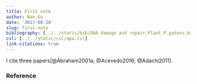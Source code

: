 ```yaml
---
title: First note
author: Nan Gu
date: '2017-08-28'
slug: first-note
bibliography: [../../static/bib/DNA damage and repair-Plant_P.patens.bib, ../../static/bib/DNA damage and repair.bib]
csl: [../../static/csl/apa.csl]
link-citations: true
---
```

I cite three papers[@Abraham2001a; @Acevedo2016; @Adachi2011].   

### Reference
